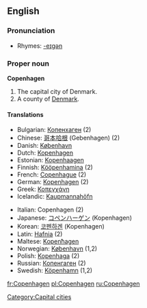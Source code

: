 {{wikipedia}}
==English==

===Pronunciation===
*Rhymes: [[Rhymes:English:-eɪɡən|-eɪɡən]]

===Proper noun===
'''Copenhagen'''

# The capital city of Denmark.
# A county of [[Denmark]].

====Translations====
{{rfc-trans}}
{{top}}
*Bulgarian: [[Копенхаген]] (2)
*Chinese: [[哥本哈根]] (Gebenhagen) (2)
*Danish: [[København]]
*Dutch: [[Kopenhagen]]
*Estonian: [[Kopenhaagen]]
*Finnish: [[Kööpenhamina]] (2)
*French: [[Copenhague]] (2)
*German: [[Kopenhagen]] (2)
*Greek: [[Κοπεγχάγη]] {{f}}
*Icelandic: [[Kaupmannahöfn]] {{f}}
{{mid}}
*Italian: Copenhagen {{f}} (2)
*Japanese: [[コペンハーゲン]] (Kopenhagen)
*Korean: [[코펜하겐]] (Kopenhagen)
*Latin: [[Hafnia]] (2)
*Maltese: [[Kopenħagen]]
*Norwegian: [[København]] (1,2)
*Polish: [[Kopenhaga]] {{f}} (2)
*Russian: [[Копенгаген]] {{m}} (2)
*Swedish: [[Köpenhamn]] {{n}} (1,2)
{{bottom}}

[[Category:Capital cities]]

[[fr:Copenhagen]]
[[pl:Copenhagen]]
[[ru:Copenhagen]]